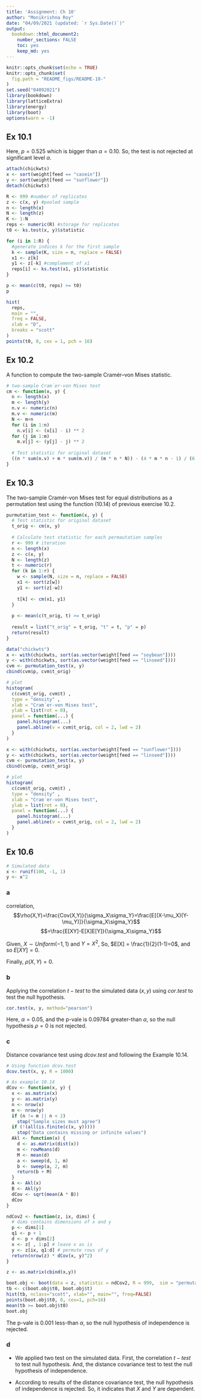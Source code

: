 ```yaml
---
title: 'Assignment: Ch 10'
author: "Monikrishna Roy"
date: "04/09/2021 (updated: `r Sys.Date()`)"
output: 
  bookdown::html_document2:
    number_sections: FALSE
    toc: yes
    keep_md: yes
---
```


<style type="text/css">
h1.title {
  text-align: center;
}
h4.author {
  text-align: center;
}
h4.date {
  text-align: center;
}
</style>


```r
knitr::opts_chunk$set(echo = TRUE)
knitr::opts_chunk$set(
  fig.path = "README_figs/README-10-"
)
set.seed("04092021")
library(bookdown)
library(latticeExtra)
library(energy)
library(boot)
options(warn = -1)
```

## Ex 10.1

Here, $p=0.525$ which is bigger than $\alpha = 0.10$. So, the test is not rejected at significant level $\alpha$. 

```r
attach(chickwts)
x <- sort(weight[feed == "casein"])
y <- sort(weight[feed == "sunflower"])
detach(chickwts)

R <- 999 #number of replicates
z <- c(x, y) #pooled sample
n <- length(x)
N <- length(z)
K <- 1:N
reps <- numeric(R) #storage for replicates
t0 <- ks.test(x, y)$statistic

for (i in 1:R) {
  #generate indices k for the first sample
  k <- sample(K, size = n, replace = FALSE)
  x1 <- z[k]
  y1 <- z[-k] #complement of x1
  reps[i] <- ks.test(x1, y1)$statistic
}

p <- mean(c(t0, reps) >= t0)
p

hist(
  reps,
  main = "",
  freq = FALSE,
  xlab = "D",
  breaks = "scott"
)
points(t0, 0, cex = 1, pch = 16) 
```

## Ex 10.2

A function to compute the two-sample Cramér–von Mises statistic.

```r
# two-sample Cram´er-von Mises test
cm <- function(x, y) {
  n <- length(x)
  m <- length(y)
  n.v <- numeric(n)
  m.v <- numeric(m)
  N <- m+n
  for (i in 1:n)
    n.v[i] <- (x[i] - i) ** 2
  for (j in 1:m)
    m.v[j] <- (y[j] - j) ** 2
  
  # Test statistic for original dataset
  ((n * sum(n.v) + m * sum(m.v)) / (m * n * N)) - (4 * m * n - 1) / (6 * N)
}

```

## Ex 10.3

The two-sample Cramér-von Mises test for equal distributions as a permutation test using the function (10.14) of previous exercise 10.2.

```r

purmutation_test <- function(x, y) {
  # Test statistic for original dataset
  t_orig <- cm(x, y)
  
  # Calculate test statistic for each permautation samples
  r <- 999 # iteration
  n <- length(x)
  z <- c(x, y)
  N <- length(z)
  t <- numeric(r)
  for (k in 1:r) {
    w <- sample(N, size = n, replace = FALSE)
    x1 <- sort(z[w])
    y1 <- sort(z[-w])
    
    t[k] <- cm(x1, y1)
  }
  
  p <- mean(c(t_orig, t) >= t_orig)
  
  result = list("t_orig" = t_orig, "t" = t, "p" = p)
  return(result)
}

data("chickwts")
x <- with(chickwts, sort(as.vector(weight[feed == "soybean"])))
y <- with(chickwts, sort(as.vector(weight[feed == "linseed"])))
cvm <- purmutation_test(x, y)
cbind(cvm$p, cvm$t_orig)

# plot
histogram(
  c(cvm$t_orig, cvm$t) ,
  type = "density" ,
  xlab = "Cram´er-von Mises test",
  ylab = list(rot = 0),
  panel = function(...) {
    panel.histogram(...)
    panel.abline(v = cvm$t_orig, col = 2, lwd = 2)
  }
)
```

```r

x <- with(chickwts, sort(as.vector(weight[feed == "sunflower"])))
y <- with(chickwts, sort(as.vector(weight[feed == "linseed"])))
cvm <- purmutation_test(x, y)
cbind(cvm$p, cvm$t_orig)

# plot
histogram(
  c(cvm$t_orig, cvm$t) ,
  type = "density" ,
  xlab = "Cram´er-von Mises test",
  ylab = list(rot = 0),
  panel = function(...) {
    panel.histogram(...)
    panel.abline(v = cvm$t_orig, col = 2, lwd = 2)
  }
)

```

## Ex 10.6

```r
# Simulated data
x <- runif(100, -1, 1)
y <- x^2
```

### a

correlation, 
$$\rho(X,Y)=\frac{Cov(X,Y)}{\sigma_X\sigma_Y}=\frac{E[(X-\mu_X)(Y-\mu_Y)]}{\sigma_X\sigma_Y}$$
$$=\frac{E[XY]-E[X]E[Y]}{\sigma_X\sigma_Y}$$

Given, $X \sim Uniform(-1, 1)$ and $Y = X^2$, So, $E[X] = \frac{1}{2}(1-1)=0$, and so $E[XY] = 0$.

Finally, $\rho(X,Y)=0$.

### b

Applying the correlation $t-test$ to the simulated data $(x, y)$ using $cor.test$ to test the null hypothesis.

```r

cor.test(x, y, method="pearson")

```
Here, $\alpha = 0.05$, and the p-vale is $0.09784$ greater-than $\alpha$, so the null hypothesis $\rho = 0$ is not rejected.

### c

Distance covariance test using $dcov.test$ and following the Example $10.14$.

```r

# Using function dcov.test
dcov.test(x, y, R = 1000)

# As example 10.14
dCov <- function(x, y) {
  x <- as.matrix(x)
  y <- as.matrix(y)
  n <- nrow(x)
  m <- nrow(y)
  if (n != m || n < 2)
    stop("Sample sizes must agree")
  if (!(all(is.finite(c(x, y)))))
    stop("Data contains missing or infinite values")
  Akl <- function(x) {
    d <- as.matrix(dist(x))
    m <- rowMeans(d)
    M <- mean(d)
    a <- sweep(d, 1, m)
    b <- sweep(a, 2, m)
    return(b + M)
  }
  A <- Akl(x)
  B <- Akl(y)
  dCov <- sqrt(mean(A * B))
  dCov
}

ndCov2 <- function(z, ix, dims) {
  # dims contains dimensions of x and y
  p <- dims[1]
  q1 <- p + 1
  d <- p + dims[2]
  x <- z[ , 1:p] # leave x as is
  y <- z[ix, q1:d] # permute rows of y
  return(nrow(z) * dCov(x, y)^2)
}

z <- as.matrix(cbind(x,y))

boot.obj <- boot(data = z, statistic = ndCov2, R = 999,  sim = "permutation", dims = c(1,1))
tb <- c(boot.obj$t0, boot.obj$t)
hist(tb, nclass="scott", xlab="", main="", freq=FALSE)
points(boot.obj$t0, 0, cex=1, pch=16)
mean(tb >= boot.obj$t0)
boot.obj
```

The p-vale is $0.001$ less-than $\alpha$, so the null hypothesis of independence is rejected.


### d

* We applied two test on the simulated data. First, the correlation $t-test$ to test null hypothesis. And, the distance covariance test to test the null hypothesis of independence. 

* According to results of the distance covariance test, the null hypothesis of independence is rejected. So, it indicates that $X$ and $Y$ are dependent.
